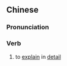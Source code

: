 {{also|细说}}
==Chinese==
{{zh-forms|s=细说}}

===Pronunciation===
{{zh-pron
|m=xìshuō
|c=sai3 syut3
|cat=v
}}

===Verb===
{{zh-verb}}

# to [[explain]] in [[detail]]
#: {{zh-x|他 只 是 泛泛而談，沒有 細說。|''He only spoke in generalities; he didn't '''go into detail'''.''}}